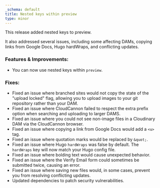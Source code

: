 ```yaml
---
_schema: default
title: Nested keys within preview
type: minor
---
```

This release added nested keys to preview.

It also addressed several issues, including some affecting DAMs, copying links from Google Docs, Hugo hardWraps, and conflicting updates.

### Features & Improvements:

* You can now use nested keys within `preview`.

### Fixes:

* Fixed an issue where branched sites would not copy the state of the "upload locked" flag, allowing you to upload images to your git repository rather than your DAM.
* Fixed an issue where CloudCannon failed to respect the extra prefix option when searching and uploading to larger DAMS.
* Fixed an issue where you could not see non-image files in a Cloudinary DAM via the CloudCannon browser.
* Fixed an issue where copying a link from Google Docs would add a `<u>` tag.
* Fixed an issue where quotation marks would be replaced by `&quot;`.
* Fixed an issue where Hugo `hardWraps` was false by default. The `hardWraps` key will now match your Hugo config file.
* Fixed an issue where bolding text would cause unexpected behavior.
* Fixed an issue where the Verify Email form could sometimes be submitted twice, causing an error.
* Fixed an issue where saving new files would, in some cases, prevent you from resolving conflicting updates.
* Updated dependencies to patch security vulnerabilities.